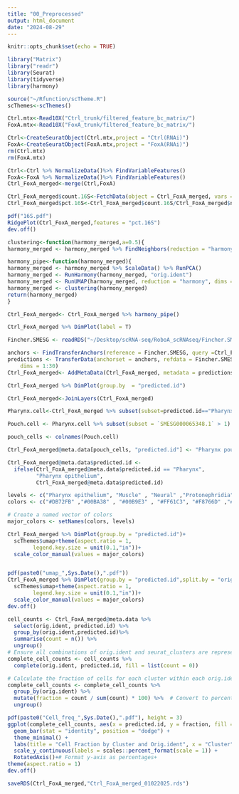 ```yaml
---
title: "00_Preprocessed"
output: html_document
date: "2024-08-29"
---
```


```r
knitr::opts_chunk$set(echo = TRUE)
```

```r
library("Matrix")
library("readr")
library(Seurat)
library(tidyverse)
library(harmony)
```

```r
source("~/Rfunction/scTheme.R")
scThemes<-scThemes()
```

```r
Ctrl.mtx<-Read10X("Ctrl_trunk/filtered_feature_bc_matrix/")
FoxA.mtx<-Read10X("FoxA_trunk/filtered_feature_bc_matrix/")

Ctrl<-CreateSeuratObject(Ctrl.mtx,project = "Ctrl(RNAi)")
FoxA<-CreateSeuratObject(FoxA.mtx,project = "FoxA(RNAi)")
rm(Ctrl.mtx)
rm(FoxA.mtx)
```

```r
Ctrl<-Ctrl %>% NormalizeData()%>% FindVariableFeatures()
FoxA<-FoxA %>% NormalizeData()%>% FindVariableFeatures()
Ctrl_FoxA_merged<-merge(Ctrl,FoxA)
```

```r
Ctrl_FoxA_merged$count.16S<-FetchData(object = Ctrl_FoxA_merged, vars = "SMED30032887") %>% setNames("count.16S")
Ctrl_FoxA_merged$pct.16S<-Ctrl_FoxA_merged$count.16S/Ctrl_FoxA_merged$nCount_RNA

pdf("16S.pdf")
RidgePlot(Ctrl_FoxA_merged,features = "pct.16S")
dev.off()
```

```r
clustering<-function(harmony_merged,a=0.5){
harmony_merged <- harmony_merged %>% FindNeighbors(reduction = "harmony", dims = 1:20) %>% FindClusters(resolution=a)}

harmony_pipe<-function(harmony_merged){
harmony_merged <- harmony_merged %>% ScaleData() %>% RunPCA() 
harmony_merged <- RunHarmony(harmony_merged, "orig.ident")
harmony_merged <- RunUMAP(harmony_merged, reduction = "harmony", dims = 1:50) 
harmony_merged <- clustering(harmony_merged)
return(harmony_merged)
}
```

```r
Ctrl_FoxA_merged<- Ctrl_FoxA_merged %>% harmony_pipe()
```

```r
Ctrl_FoxA_merged %>% DimPlot(label = T)
```

```r
Fincher.SMESG <- readRDS("~/Desktop/scRNA-seq/RoboA_scRNAseq/Fincher.SMESG.rds")
```

```r
anchors <- FindTransferAnchors(reference = Fincher.SMESG, query =Ctrl_FoxA_merged)
predictions <- TransferData(anchorset = anchors, refdata = Fincher.SMESG$Major.cluster.description,
    dims = 1:30)
Ctrl_FoxA_merged<- AddMetaData(Ctrl_FoxA_merged, metadata = predictions)
```
```r
Ctrl_FoxA_merged %>% DimPlot(group.by  = "predicted.id")
```
```r

Ctrl_FoxA_merged<-JoinLayers(Ctrl_FoxA_merged)

Pharynx.cell<-Ctrl_FoxA_merged %>% subset(subset=predicted.id=="Pharynx") 

Pouch.cell <- Pharynx.cell %>% subset(subset = `SMESG000065348.1` > 1) #dd_1320

pouch_cells <- colnames(Pouch.cell)

Ctrl_FoxA_merged@meta.data[pouch_cells, "predicted.id"] <- "Pharynx pouch"

Ctrl_FoxA_merged@meta.data$predicted.id <- 
  ifelse(Ctrl_FoxA_merged@meta.data$predicted.id == "Pharynx", 
         "Pharynx epithelium", 
         Ctrl_FoxA_merged@meta.data$predicted.id)
```

```r
levels <- c("Pharynx epithelium", "Muscle" , "Neural" ,"Protonephridia","Cathepsin+ cells", "Epidermal", "Intestine" , "Neoblast" ,"Parapharyngeal","Pharynx pouch")
colors <- c("#DB72FB" ,"#00BA38" , "#00B9E3" , "#FF61C3", "#F8766D" ,"#D39200" ,"#93AA00" ,"#00C19F","#619CFF","grey" )

# Create a named vector of colors
major_colors <- setNames(colors, levels)
```

```r
Ctrl_FoxA_merged %>% DimPlot(group.by = "predicted.id")+
  scThemes$umap+theme(aspect.ratio = 1,
        legend.key.size = unit(0.1,"in"))+
  scale_color_manual(values = major_colors)


pdf(paste0("umap_",Sys.Date(),".pdf"))
Ctrl_FoxA_merged %>% DimPlot(group.by = "predicted.id",split.by = "orig.ident")+
  scThemes$umap+theme(aspect.ratio = 1,
        legend.key.size = unit(0.1,"in"))+
  scale_color_manual(values = major_colors)
dev.off()
```


```r
cell_counts <- Ctrl_FoxA_merged@meta.data %>%
  select(orig.ident, predicted.id) %>%
  group_by(orig.ident,predicted.id)%>%
  summarise(count = n()) %>%
  ungroup()
# Ensure all combinations of orig.ident and seurat_clusters are represented
complete_cell_counts <- cell_counts %>%
  complete(orig.ident, predicted.id, fill = list(count = 0))

# Calculate the fraction of cells for each cluster within each orig.ident
complete_cell_counts <- complete_cell_counts %>%
  group_by(orig.ident) %>%
  mutate(fraction = count / sum(count) * 100) %>%  # Convert to percentage
  ungroup()

pdf(paste0("Cell_freq_",Sys.Date(),".pdf"), height = 3)
ggplot(complete_cell_counts, aes(x = predicted.id, y = fraction, fill = orig.ident)) +
  geom_bar(stat = "identity", position = "dodge") +
  theme_minimal() +
  labs(title = "Cell Fraction by Cluster and Orig.ident", x = "Cluster", y = "Cell Fraction (%)", fill = "Orig.ident") +
  scale_y_continuous(labels = scales::percent_format(scale = 1)) +
  RotatedAxis()+# Format y-axis as percentages+
theme(aspect.ratio = 1)
dev.off()
```

```r
saveRDS(Ctrl_FoxA_merged,"Ctrl_FoxA_merged_01022025.rds")
```



